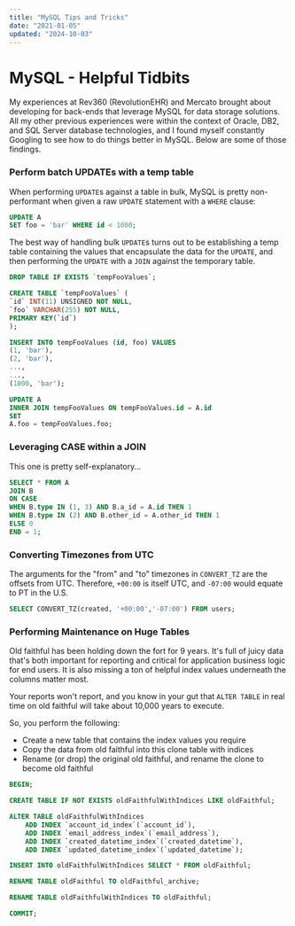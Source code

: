 ```yaml
---
title: "MySQL Tips and Tricks"
date: "2021-01-05"
updated: "2024-10-03"
---
```


# MySQL - Helpful Tidbits

My experiences at Rev360 (RevolutionEHR) and Mercato brought about developing for back-ends that leverage MySQL for data storage solutions. All my other previous experiences were within the context of Oracle, DB2, and SQL Server database technologies, and I found myself constantly Googling to see how to do things better in MySQL. Below are some of those findings.

### Perform batch UPDATEs with a temp table

When performing `UPDATE`s against a table in bulk, MySQL is pretty non-performant when given a raw ```UPDATE``` statement with a ```WHERE``` clause:

```sql
UPDATE A
SET foo = 'bar' WHERE id < 1000;
```

The best way of handling bulk ```UPDATE```s turns out to be establishing a temp table containing the values that encapsulate the data for the ```UPDATE```, and then performing the ```UPDATE``` with a ```JOIN``` against the temporary table.

```sql
DROP TABLE IF EXISTS `tempFooValues`;

CREATE TABLE `tempFooValues` (
`id` INT(11) UNSIGNED NOT NULL,
`foo` VARCHAR(255) NOT NULL,
PRIMARY KEY(`id`)
);

INSERT INTO tempFooValues (id, foo) VALUES
(1, 'bar'),
(2, 'bar'),
...,
...,
(1000, 'bar');

UPDATE A
INNER JOIN tempFooValues ON tempFooValues.id = A.id
SET
A.foo = tempFooValues.foo;
```

### Leveraging CASE within a JOIN

This one is pretty self-explanatory...

```sql
SELECT * FROM A
JOIN B
ON CASE
WHEN B.type IN (1, 3) AND B.a_id = A.id THEN 1
WHEN B.type IN (2) AND B.other_id = A.other_id THEN 1
ELSE 0
END = 1;
```

### Converting Timezones from UTC

The arguments for the "from" and "to" timezones in `CONVERT_TZ` are the offsets from
UTC. Therefore, `+00:00` is itself UTC, and `-07:00` would equate to PT in the U.S.

```sql
SELECT CONVERT_TZ(created, '+00:00','-07:00') FROM users;
```

### Performing Maintenance on Huge Tables

Old faithful has been holding down the fort for 9 years. It's full of juicy data that's
both important for reporting and critical for application business logic for end users.
It is also missing a ton of helpful index values underneath the columns matter most.

Your reports won't report, and you know in your gut that `ALTER TABLE` in real time on 
old faithful will take about 10,000 years to execute. 

So, you perform the following:
- Create a new table that contains the index values you require
- Copy the data from old faithful into this clone table with indices
- Rename (or drop) the original old faithful, and rename the clone to become old faithful

```sql
BEGIN;

CREATE TABLE IF NOT EXISTS oldFaithfulWithIndices LIKE oldFaithful;

ALTER TABLE oldFaithfulWithIndices
    ADD INDEX `account_id_index`(`account_id`),
    ADD INDEX `email_address_index`(`email_address`),
    ADD INDEX `created_datetime_index`(`created_datetime`),
    ADD INDEX `updated_datetime_index`(`updated_datetime`);

INSERT INTO oldFaithfulWithIndices SELECT * FROM oldFaithful;

RENAME TABLE oldFaithful TO oldFaithful_archive;

RENAME TABLE oldFaithfulWithIndices TO oldFaithful;

COMMIT;
```